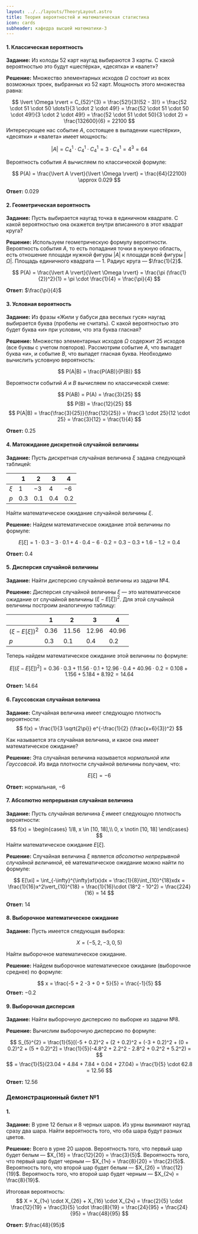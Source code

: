 ```yaml
---
layout: ../../layouts/TheoryLayout.astro
title: Теория вероятностей и математическая статистика
icon: cards
subheader: кафедра высшей математики-3
---
```


#### 1. Классическая вероятность
**Задание:**
Из колоды 52 карт наугад выбираются 3 карты. С какой вероятностью это будут «шестёрка», «десятка» и «валет»?

**Решение:**
Множество элементарных исходов $\Omega$ состоит из всех возможных троек, выбранных из 52 карт. Мощность этого множества равна:

$$
\lvert \Omega \rvert = C_{52}^{3} = \frac{52!}{3!(52 - 3)!} = \frac{52 \cdot 51 \cdot 50 \dots1}{3 \cdot 2 \cdot 49!} = \frac{52 \cdot 51 \cdot 50 \cdot 49!}{3 \cdot 2 \cdot 49!} = \frac{52 \cdot 51 \cdot 50}{3 \cdot 2} = \frac{132600}{6} = 22100
$$
Интересующее нас событие $A$, состоящее в выпадении «шестёрки», «десятки» и «валета» имеет мощность:

$$
\lvert A \rvert = C_{4}^{1} \cdot C_{4}^{1} \cdot C_{4}^{1} = 3 \cdot C_{4}^{1} = 4^3 = 64
$$

Вероятность события $A$ вычисляем по классической формуле:

$$
P(A) = \frac{\lvert A \rvert}{\lvert \Omega \rvert} = \frac{64}{22100} \approx 0.029
$$

**Ответ:** $0.029$

#### 2. Геометрическая вероятность
**Задание:**
Пусть выбирается наугад точка в единичном квадрате. С какой вероятностью она окажется внутри вписанного в этот квадрат круга?

**Решение:**
Используем геометрическую формулу вероятности. Вероятность события $A$, то есть попадания точки в нужную область, есть отношение площади нужной фигуры $\lvert A \rvert$ к площади всей фигуры $\lvert \Omega \rvert$. Площадь единичного квадрата — 1. Радиус круга — $\frac{1}{2}$.

$$
P(A) = \frac{\lvert A \rvert}{\lvert \Omega \rvert} = \frac{\pi (\frac{1}{2})^2}{1} = \pi \cdot \frac{1}{4} = \frac{\pi}{4}
$$

**Ответ:** $\frac{\pi}{4}$

#### 3. Условная вероятность
**Задание:**
Из фразы «Жили у бабуси два веселых гуся» наугад выбирается буква (пробелы не считать). С какой вероятностью это будет буква «и» при условии, что эта буква гласная?

**Решение:**
Множество элементарных исходов $\Omega$ содержит 25 исходов (все буквы с учетом повторов). Рассмотрим событие $A$, что выпадет буква «и», и событие $B$, что выпадет гласная буква. Необходимо вычислить условную вероятность:

$$
P(A|B) = \frac{P(AB)}{P(B)}
$$

Вероятности событий $A$ и $B$ вычисляем по классической схеме:

$$
P(AB) = P(A) = \frac{3}{25}
$$
$$
P(B) = \frac{12}{25}
$$
$$
P(A|B) = \frac{\frac{3}{25}}{\frac{12}{25}} = \frac{3 \cdot 25}{12 \cdot 25} = \frac{3}{12} = \frac{1}{4}
$$

**Ответ:** $0.25$

#### 4. Матожидание дискретной случайной величины
**Задание:**
Пусть дискретная случайная величина $\xi$ задана следующей таблицей:

|       | 1     | 2     | 3     | 4     |
|-------|-------|-------|-------|-------|
| $\xi$ | $1$   | $-3$  | $4$   | $-6$  |
| $p$   | $0.3$ | $0.1$ | $0.4$ | $0.2$ |

Найти математическое ожидание случайной величины $\xi$.

**Решение:**
Найдем математическое ожидание этой величины по формуле:

$$
E[\xi] = 1 \cdot 0.3 -3 \cdot 0.1 + 4 \cdot 0.4 -6 \cdot 0.2 = 0.3 - 0.3 + 1.6- 1.2 = 0.4
$$

**Ответ:** $0.4$

#### 5. Дисперсия случайной величины
**Задание:**
Найти дисперсию случайной величины из задачи №4.

**Решение:**
Дисперсия случайной величины $\xi$ — это математическое ожидание от случайной величины $(\xi - E[\xi])^2$. Для этой случайной величины построим аналогичную таблицу:

|                    | 1      | 2       | 3       | 4       |
|--------------------|--------|---------|---------|---------|
| $(\xi - E[\xi])^2$ | $0.36$ | $11.56$ | $12.96$ | $40.96$ |
| $p$                | $0.3$  | $0.1$   | $0.4$   | $0.2$   |

Теперь найдем математическое ожидание этой величины по формуле:

$$
E[(\xi - E[\xi])^2] = 0.36 \cdot 0.3 + 11.56 \cdot 0.1 + 12.96 \cdot 0.4 + 40.96 \cdot 0.2 = 0.108 + 1.156 + 5.184 + 8.192 = 14.64
$$

**Ответ:** $14.64$

#### 6. Гауссовская случайная величина
**Задание:**
Случайная величина имеет следующую плотность вероятности:
$$
f(x) = \frac{1}{3 \sqrt{2\pi}} e^{-\frac{1}{2} (\frac{x+6}{3})^2}
$$

Как называется эта случайная величина, и какое она имеет математическое ожидание?

**Решение:**
Эта случайная величина называется *нормальной* или *Гауссовсой*. Из вида плотности случайной величины получаем, что:

$$
E[\xi] = -6
$$

**Ответ:** нормальная, $-6$

#### 7. Абсолютно непрерывная случайная величина
**Задание:**
Пусть случайная величина $\xi$ имеет следующую плотность вероятности:
$$
f(x) =
\begin{cases}
1/8, x \in [10, 18],\\
0, x \notin [10, 18]
\end{cases}
$$
Найти математическое ожидание $E[\xi]$.

**Решение:**
Случайная величина $\xi$ является *абсолютно непрерывной случайной величиной*, её математическое ожидание можно найти по формуле:

$$
E[\xi] = \int_{-\infty}^{\infty}xf(x)dx = \frac{1}{8}\int_{10}^{18}xdx = \frac{1}{16}x^2\vert_{10}^{18} = \frac{1}{16}\cdot (18^2 - 10^2) = \frac{224}{16} = 14
$$

**Ответ:** $14$

#### 8. Выборочное математическое ожидание
**Задание:**
Пусть имеется следующая выборка:

$$
X = (-5, 2, -3, 0, 5)
$$

Найти выборочное математическое ожидание.

**Решение:**
Найдем выборочное математическое ожидание (выборочное среднее) по формуле:

$$
x = \frac{-5 + 2 -3 + 0 + 5}{5} = \frac{-1}{5}
$$
**Ответ:** $-0.2$

#### 9. Выборочная дисперсия
**Задание:**
Найти выборочную дисперсию по выборке из задачи №8.

**Решение:**
Вычислим выборочную дисперсию по формуле:

$$
S_{5}^{2} = \frac{1}{5}[(-5 + 0.2)^2 + (2 + 0.2)^2 + (-3 + 0.2)^2 + (0 + 0.2)^2 + (5 + 0.2)^2] = \frac{1}{5}(-4.8^2 + 2.2^2 - 2.8^2 + 0.2^2 + 5.2^2) =
$$
$$
= \frac{1}{5}(23.04 + 4.84 + 7.84 + 0.04 + 27.04) = \frac{1}{5} \cdot 62.8 = 12.56
$$

**Ответ:** $12.56$

### Демонстрационный билет №1

#### 1.
**Задание:**
В урне 12 белых и 8 черных шаров. Из урны вынимают наугад сразу два шара. Найти вероятность того, что оба шара будут разных цветов.

**Решение:**
Всего в урне 20 шаров.
Вероятность того, что первый шар будет белым — $X_{1б} = \frac{12}{20} = \frac{3}{5}$.
Вероятность того, что первый шар будет черным — $X_{1ч} = \frac{8}{20} = \frac{2}{5}$.
Вероятность того, что второй шар будет белым — $X_{2б} = \frac{12}{19}$.
Вероятность того, что второй шар будет черным — $X_{2ч} = \frac{8}{19}$.

Итоговая вероятность:
$$
X = X_{1ч} \cdot X_{2б} + X_{1б} \cdot X_{2ч} = \frac{2}{5} \cdot \frac{12}{19} + \frac{3}{5} \cdot \frac{8}{19} = \frac{24}{95} + \frac{24}{95} = \frac{48}{95}
$$

**Ответ:** $\frac{48}{95}$
